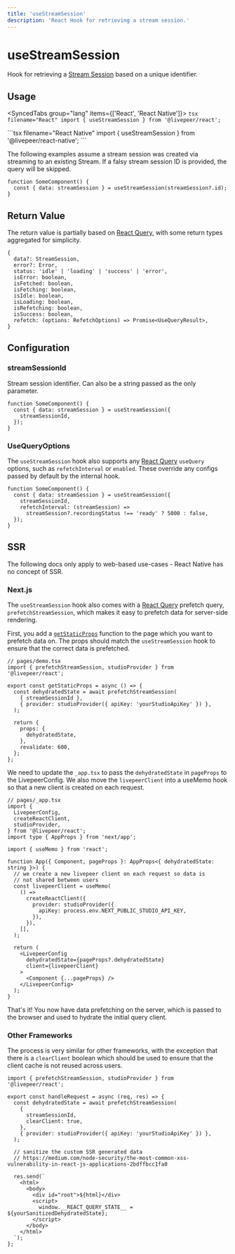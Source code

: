 ```yaml
---
title: 'useStreamSession'
description: 'React Hook for retrieving a stream session.'
---
```



# useStreamSession

Hook for retrieving a [Stream Session](https://github.com/livepeer/livepeer.js/blob/main/packages/core/src/types/provider.ts)
based on a unique identifier.

## Usage

<SyncedTabs group="lang" items={['React', 'React Native']}>
  <SyncedTab>
    ```tsx filename="React"
    import { useStreamSession } from '@livepeer/react';
    ```

  </SyncedTab>
  <SyncedTab>
    ```tsx filename="React Native"
    import { useStreamSession } from '@livepeer/react-native';
    ```

  </SyncedTab>
</SyncedTabs>

The following examples assume a stream session was created via streaming to an existing Stream. If a falsy
stream session ID is provided, the query will be skipped.

```tsx
function SomeComponent() {
  const { data: streamSession } = useStreamSession(streamSession?.id);
}
```

## Return Value

The return value is partially based on [React Query](https://tanstack.com/query/v4/docs/reference/useQuery), with some return types
aggregated for simplicity.

```tsx
{
  data?: StreamSession,
  error?: Error,
  status: 'idle' | 'loading' | 'success' | 'error',
  isError: boolean,
  isFetched: boolean,
  isFetching: boolean,
  isIdle: boolean,
  isLoading: boolean,
  isRefetching: boolean,
  isSuccess: boolean,
  refetch: (options: RefetchOptions) => Promise<UseQueryResult>,
}
```

## Configuration

### streamSessionId

Stream session identifier. Can also be a string passed as the only parameter.

```tsx {3}
function SomeComponent() {
  const { data: streamSession } = useStreamSession({
    streamSessionId,
  });
}
```

### UseQueryOptions

The `useStreamSession` hook also supports any [React Query](https://tanstack.com/query/v4/docs/reference/useQuery) `useQuery` options, such as
`refetchInterval` or `enabled`. These override any configs passed by default by the internal hook.

```tsx {4-5}
function SomeComponent() {
  const { data: streamSession } = useStreamSession({
    streamSessionId,
    refetchInterval: (streamSession) =>
      streamSession?.recordingStatus !== 'ready' ? 5000 : false,
  });
}
```

## SSR

<Callout type="warning">
  The following docs only apply to web-based use-cases - React Native has no
  concept of SSR.
</Callout>

### Next.js

The `useStreamSession` hook also comes with a [React Query](https://tanstack.com/query/v4/docs/guides/ssr) prefetch query, `prefetchStreamSession`,
which makes it easy to prefetch data for server-side rendering.

First, you add a [`getStaticProps`](https://nextjs.org/docs/basic-features/data-fetching/get-static-props) function to the page which
you want to prefetch data on. The props should match the `useStreamSession` hook to ensure that the correct data is prefetched.

```tsx
// pages/demo.tsx
import { prefetchStreamSession, studioProvider } from '@livepeer/react';

export const getStaticProps = async () => {
  const dehydratedState = await prefetchStreamSession(
    { streamSessionId },
    { provider: studioProvider({ apiKey: 'yourStudioApiKey' }) },
  );

  return {
    props: {
      dehydratedState,
    },
    revalidate: 600,
  };
};
```

We need to update the `_app.tsx` to pass the `dehydratedState` in `pageProps` to the LivepeerConfig. We also move the
`livepeerClient` into a useMemo hook so that a new client is created on each request.

```tsx
// pages/_app.tsx
import {
  LivepeerConfig,
  createReactClient,
  studioProvider,
} from '@livepeer/react';
import type { AppProps } from 'next/app';

import { useMemo } from 'react';

function App({ Component, pageProps }: AppProps<{ dehydratedState: string }>) {
  // we create a new livepeer client on each request so data is
  // not shared between users
  const livepeerClient = useMemo(
    () =>
      createReactClient({
        provider: studioProvider({
          apiKey: process.env.NEXT_PUBLIC_STUDIO_API_KEY,
        }),
      }),
    [],
  );

  return (
    <LivepeerConfig
      dehydratedState={pageProps?.dehydratedState}
      client={livepeerClient}
    >
      <Component {...pageProps} />
    </LivepeerConfig>
  );
}
```

That's it! You now have data prefetching on the server, which is passed to the browser and used to hydrate the initial query client.

### Other Frameworks

The process is very similar for other frameworks, with the exception that there is a `clearClient` boolean which should be used
to ensure that the client cache is not reused across users.

```tsx {7}
import { prefetchStreamSession, studioProvider } from '@livepeer/react';

export const handleRequest = async (req, res) => {
  const dehydratedState = await prefetchStreamSession(
    {
      streamSessionId,
      clearClient: true,
    },
    { provider: studioProvider({ apiKey: 'yourStudioApiKey' }) },
  );

  // sanitize the custom SSR generated data
  // https://medium.com/node-security/the-most-common-xss-vulnerability-in-react-js-applications-2bdffbcc1fa0

  res.send(`
    <html>
      <body>
        <div id="root">${html}</div>
        <script>
          window.__REACT_QUERY_STATE__ = ${yourSanitizedDehydratedState};
        </script>
      </body>
    </html>
  `);
};
```
